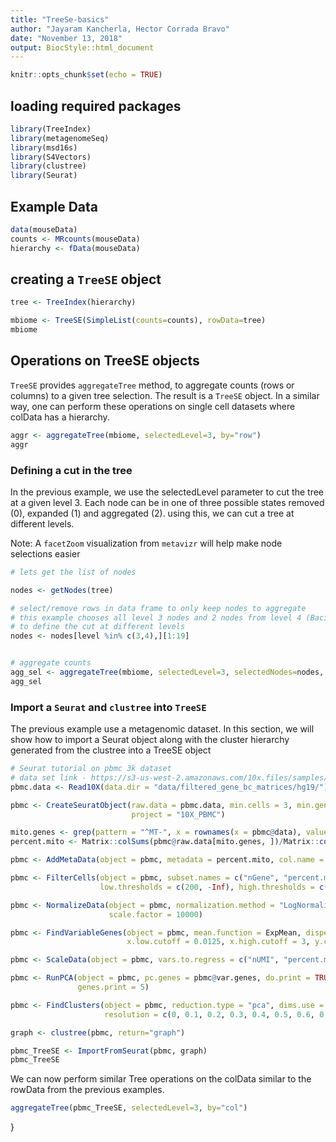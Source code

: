 ```yaml
---
title: "TreeSe-basics"
author: "Jayaram Kancherla, Hector Corrada Bravo"
date: "November 13, 2018"
output: BiocStyle::html_document
---
```


```r
knitr::opts_chunk$set(echo = TRUE)
```

## loading required packages

```r
library(TreeIndex)
library(metagenomeSeq)
library(msd16s)
library(S4Vectors)
library(clustree)
library(Seurat)
```

## Example Data

```r
data(mouseData)
counts <- MRcounts(mouseData)
hierarchy <- fData(mouseData)
```


## creating a `TreeSE` object

```r
tree <- TreeIndex(hierarchy)

mbiome <- TreeSE(SimpleList(counts=counts), rowData=tree)
mbiome
```


## Operations on TreeSE objects

`TreeSE` provides `aggregateTree` method, to aggregate counts (rows or columns) to a given tree selection. The result is a `TreeSE` object. In a similar way, one can perform these operations on single cell datasets where colData has a hierarchy.

```r
aggr <- aggregateTree(mbiome, selectedLevel=3, by="row")
aggr
```

### Defining a cut in the tree

In the previous example, we use the selectedLevel parameter to cut the tree at a given level 3.  Each node can be in one of three possible states removed (0), expanded (1) and aggregated (2). using this, we can cut a tree at different levels.

Note: A `facetZoom` visualization from `metavizr` will help make node selections easier

```r

# lets get the list of nodes

nodes <- getNodes(tree)

# select/remove rows in data frame to only keep nodes to aggregate 
# this example chooses all level 3 nodes and 2 nodes from level 4 (Bacillales and Lactobacillales) 
# to define the cut at different levels
nodes <- nodes[level %in% c(3,4),][1:19]


# aggregate counts
agg_sel <- aggregateTree(mbiome, selectedLevel=3, selectedNodes=nodes, by="row")
agg_sel
```


### Import a `Seurat` and `clustree` into `TreeSE`

The previous example use a metagenomic dataset. In this section, we will show how to import a Seurat object along with the cluster hierarchy generated from the clustree into a TreeSE object

```r
# Seurat tutorial on pbmc 3k dataset
# data set link - https://s3-us-west-2.amazonaws.com/10x.files/samples/cell/pbmc3k/pbmc3k_filtered_gene_bc_matrices.tar.gz
pbmc.data <- Read10X(data.dir = "data/filtered_gene_bc_matrices/hg19/")

pbmc <- CreateSeuratObject(raw.data = pbmc.data, min.cells = 3, min.genes = 200,
                           project = "10X_PBMC")

mito.genes <- grep(pattern = "^MT-", x = rownames(x = pbmc@data), value = TRUE)
percent.mito <- Matrix::colSums(pbmc@raw.data[mito.genes, ])/Matrix::colSums(pbmc@raw.data)

pbmc <- AddMetaData(object = pbmc, metadata = percent.mito, col.name = "percent.mito")

pbmc <- FilterCells(object = pbmc, subset.names = c("nGene", "percent.mito"),
                    low.thresholds = c(200, -Inf), high.thresholds = c(2500, 0.05))

pbmc <- NormalizeData(object = pbmc, normalization.method = "LogNormalize",
                      scale.factor = 10000)

pbmc <- FindVariableGenes(object = pbmc, mean.function = ExpMean, dispersion.function = LogVMR,
                          x.low.cutoff = 0.0125, x.high.cutoff = 3, y.cutoff = 0.5)

pbmc <- ScaleData(object = pbmc, vars.to.regress = c("nUMI", "percent.mito"))

pbmc <- RunPCA(object = pbmc, pc.genes = pbmc@var.genes, do.print = TRUE, pcs.print = 1:5,
               genes.print = 5)

pbmc <- FindClusters(object = pbmc, reduction.type = "pca", dims.use = 1:10,
                     resolution = c(0, 0.1, 0.2, 0.3, 0.4, 0.5, 0.6, 0.7, 0.8, 0.9, 1.0), print.output = 0, save.SNN = TRUE)

graph <- clustree(pbmc, return="graph")

pbmc_TreeSE <- ImportFromSeurat(pbmc, graph)
pbmc_TreeSE
```

We can now perform similar Tree operations on the colData similar to the rowData from the previous examples. 

```r
aggregateTree(pbmc_TreeSE, selectedLevel=3, by="col")
```
}
